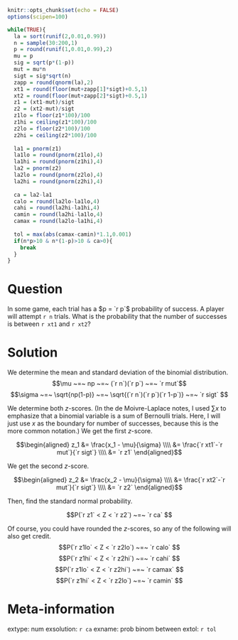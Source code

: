 ```r
knitr::opts_chunk$set(echo = FALSE)
options(scipen=100)

while(TRUE){
  la = sort(runif(2,0.01,0.99))
  n = sample(30:200,1)
  p = round(runif(1,0.01,0.99),2)
  mu = p
  sig = sqrt(p*(1-p))
  mut = mu*n
  sigt = sig*sqrt(n)
  zapp = round(qnorm(la),2)
  xt1 = round(floor(mut+zapp[1]*sigt)+0.5,1)
  xt2 = round(floor(mut+zapp[2]*sigt)+0.5,1)
  z1 = (xt1-mut)/sigt
  z2 = (xt2-mut)/sigt
  z1lo = floor(z1*100)/100
  z1hi = ceiling(z1*100)/100
  z2lo = floor(z2*100)/100
  z2hi = ceiling(z2*100)/100
  
  la1 = pnorm(z1)
  la1lo = round(pnorm(z1lo),4)
  la1hi = round(pnorm(z1hi),4)
  la2 = pnorm(z2)
  la2lo = round(pnorm(z2lo),4)
  la2hi = round(pnorm(z2hi),4)
  
  ca = la2-la1
  calo = round(la2lo-la1lo,4)
  cahi = round(la2hi-la1hi,4)
  camin = round(la2hi-la1lo,4)
  camax = round(la2lo-la1hi,4)
  
  tol = max(abs(camax-camin)*1.1,0.001)
  if(n*p>10 & n*(1-p)>10 & ca>0){
    break
  }
}
```

Question
========

In some game, each trial has a $p = `r p`$ probability of success. A player will attempt `r n` trials. What is the probability that the number of successes is between `r xt1` and `r xt2`?

Solution
========

We determine the mean and standard deviation of the binomial distribution.
$$\mu ~=~ np ~=~ (`r n`)(`r p`) ~=~ `r mut`$$
$$\sigma ~=~ \sqrt{np(1-p)} ~=~ \sqrt{(`r n`)(`r p`)(`r 1-p`)} ~=~ `r sigt` $$

We determine both $z$-scores. (In the de Moivre-Laplace notes, I used $\sum x$ to emphasize that a binomial variable is a sum of Bernoulli trials. Here, I will just use $x$ as the boundary for number of successes, because this is the more common notation.) We get the first $z$-score.

$$\begin{aligned}
z_1 &= \frac{x_1 - \mu}{\sigma} \\\\
&= \frac{`r xt1`-`r mut`}{`r sigt`} \\\\
&= `r z1`
\end{aligned}$$

We get the second $z$-score.

$$\begin{aligned}
z_2 &= \frac{x_2 - \mu}{\sigma} \\\\
&= \frac{`r xt2`-`r mut`}{`r sigt`} \\\\
&= `r z2`
\end{aligned}$$

Then, find the standard normal probability.

$$P(`r z1` < Z < `r z2`) ~=~ `r ca` $$

Of course, you could have rounded the $z$-scores, so any of the following will also get credit.
$$P(`r z1lo` < Z < `r z2lo`) ~=~ `r calo` $$
$$P(`r z1hi` < Z < `r z2hi`) ~=~ `r cahi` $$
$$P(`r z1lo` < Z < `r z2hi`) ~=~ `r camax` $$
$$P(`r z1hi` < Z < `r z2lo`) ~=~ `r camin` $$




Meta-information
================
extype: num
exsolution: `r ca`
exname: prob binom between
extol: `r tol`
